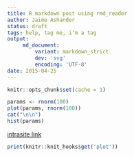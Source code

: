 ```yaml
---
title: R markdown post using rmd_reader
author: Jaime Ashander
status: draft
tags: help, tag me, i'm a tag
output:
     md_document:
         variant: markdown_strict
         dev: 'svg'
         encoding: 'UTF-8'
date: 2015-04-25
---
```


```r
knitr::opts_chunk$set(cache = 1)
```


```r
params <- rnorm(100)
plot(params, rnorm(100))
cat("\n\n")
hist(params)
```

[intrasite link]({filename}example-yaml.md)


```r
print(knitr::knit_hooks$get('plot'))

```
